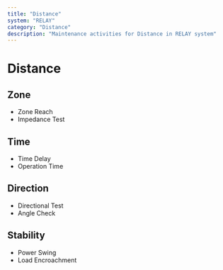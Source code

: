 ```yaml
---
title: "Distance"
system: "RELAY"
category: "Distance"
description: "Maintenance activities for Distance in RELAY system"
---
```


# Distance


## Zone

- Zone Reach
- Impedance Test


## Time

- Time Delay
- Operation Time


## Direction

- Directional Test
- Angle Check


## Stability

- Power Swing
- Load Encroachment


